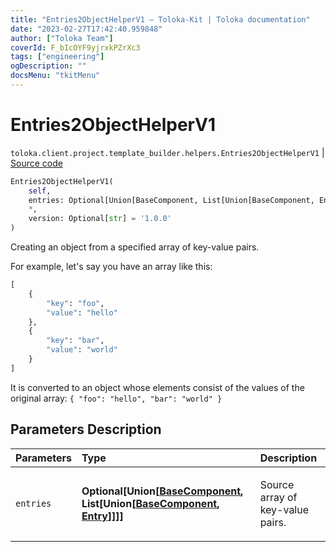```yaml
---
title: "Entries2ObjectHelperV1 — Toloka-Kit | Toloka documentation"
date: "2023-02-27T17:42:40.959848"
author: ["Toloka Team"]
coverId: F_bIcOYF9yjrxkPZrXc3
tags: ["engineering"]
ogDescription: ""
docsMenu: "tkitMenu"
---
```


# Entries2ObjectHelperV1
`toloka.client.project.template_builder.helpers.Entries2ObjectHelperV1` | [Source code](https://github.com/Toloka/toloka-kit/blob/v1.1.4/src/client/project/template_builder/helpers.py#L45)

```python
Entries2ObjectHelperV1(
    self,
    entries: Optional[Union[BaseComponent, List[Union[BaseComponent, Entry]]]] = None,
    *,
    version: Optional[str] = '1.0.0'
)
```

Creating an object from a specified array of key-value pairs.

For example, let's say you have an array like this:

```python
[
    {
        "key": "foo",
        "value": "hello"
    },
    {
        "key": "bar",
        "value": "world"
    }
]
```

It is converted to an object whose elements consist of the values of the original array:
`{ "foo": "hello", "bar": "world" }`

## Parameters Description

| Parameters | Type | Description |
| :----------| :----| :-----------|
`entries`|**Optional\[Union\[[BaseComponent](/docs/toloka-kit/reference/toloka.client.project.template_builder.base.BaseComponent), List\[Union\[[BaseComponent](/docs/toloka-kit/reference/toloka.client.project.template_builder.base.BaseComponent), [Entry](/docs/toloka-kit/reference/toloka.client.project.template_builder.helpers.Entries2ObjectHelperV1.Entry)\]\]\]\]**|<p>Source array of key-value pairs.</p>
